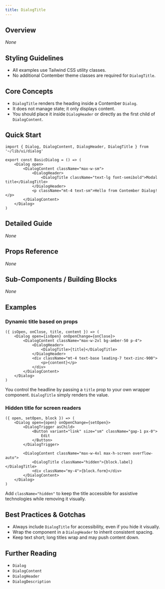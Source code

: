 ```yaml
---
title: DialogTitle
---
```


<!-- Edited by human: false -->
<!-- Examples count: 10 -->
<!-- Source examples: 0 -->
<!-- Playground examples: 0 -->
<!-- External examples: 10 -->
<!-- Import examples: 5 -->

## Overview
_None_

## Styling Guidelines
* All examples use Tailwind CSS utility classes.  
* No additional Contember theme classes are required for `DialogTitle`.

## Core Concepts
* `DialogTitle` renders the heading inside a Contember `Dialog`.
* It does not manage state; it only displays content.
* You should place it inside `DialogHeader` or directly as the first child of `DialogContent`.

## Quick Start
```tsx
import { Dialog, DialogContent, DialogHeader, DialogTitle } from '~/lib/ui/dialog'

export const BasicDialog = () => (
	<Dialog open>
		<DialogContent className="max-w-sm">
			<DialogHeader>
				<DialogTitle className="text-lg font-semibold">Modal title</DialogTitle>
			</DialogHeader>
			<p className="mt-4 text-sm">Hello from Contember Dialog!</p>
		</DialogContent>
	</Dialog>
)
```

## Detailed Guide
_None_

## Props Reference
_None_

## Sub-Components / Building Blocks
_None_

## Examples

### Dynamic title based on props
```tsx
({ isOpen, onClose, title, content }) => (
	<Dialog open={isOpen} onOpenChange={onClose}>
		<DialogContent className="max-w-2xl bg-amber-50 p-4">
			<DialogHeader>
				<DialogTitle>{title}</DialogTitle>
			</DialogHeader>
			<div className="mt-4 text-base leading-7 text-zinc-900">
				<p>{content}</p>
			</div>
		</DialogContent>
	</Dialog>
)
```
You control the headline by passing a `title` prop to your own wrapper component. `DialogTitle` simply renders the value.

### Hidden title for screen readers
```tsx
({ open, setOpen, block }) => (
	<Dialog open={open} onOpenChange={setOpen}>
		<DialogTrigger asChild>
			<Button variant="link" size="sm" className="gap-1 px-0">
				Edit
			</Button>
		</DialogTrigger>

		<DialogContent className="max-w-4xl max-h-screen overflow-auto">
			<DialogTitle className="hidden">{block.label}</DialogTitle>
			<div className="my-4">{block.form}</div>
		</DialogContent>
	</Dialog>
)
```
Add `className="hidden"` to keep the title accessible for assistive technologies while removing it visually.

## Best Practices & Gotchas
* Always include `DialogTitle` for accessibility, even if you hide it visually.
* Wrap the component in a `DialogHeader` to inherit consistent spacing.
* Keep text short; long titles wrap and may push content down.

## Further Reading
* `Dialog`
* `DialogContent`
* `DialogHeader`
* `DialogDescription`

<!-- End of Generated Documentation -->